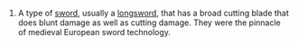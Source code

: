 #A type of [[sword]], usually a [[longsword]], that has a broad cutting blade that does blunt damage as well as cutting damage.  They were the pinnacle of medieval European sword technology.
